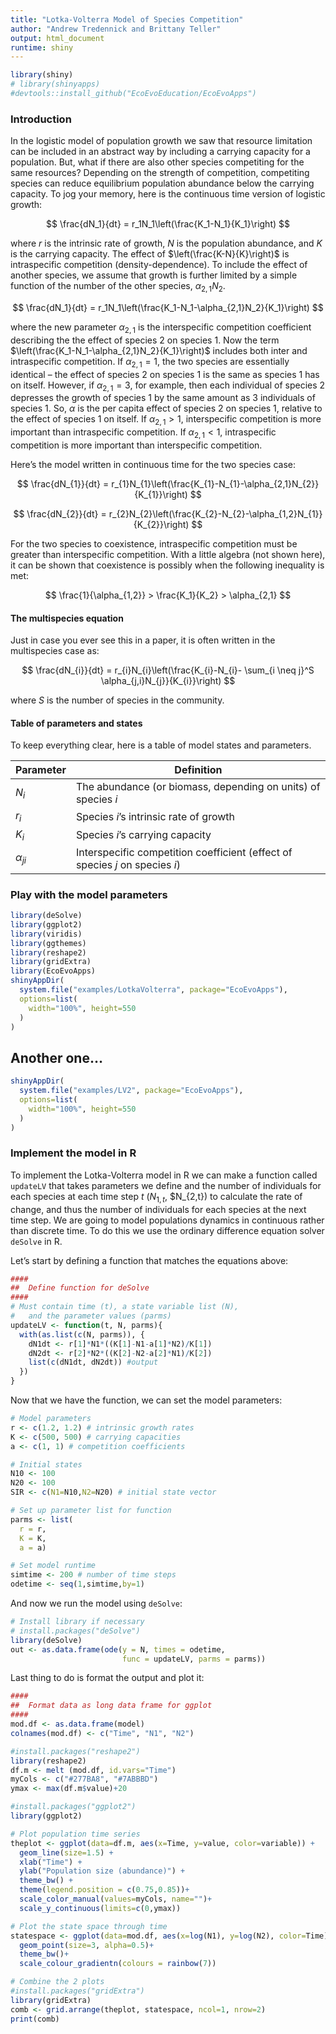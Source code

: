 ```yaml
---
title: "Lotka-Volterra Model of Species Competition"
author: "Andrew Tredennick and Brittany Teller"
output: html_document
runtime: shiny
---
```

```r
library(shiny)
# library(shinyapps)
#devtools::install_github("EcoEvoEducation/EcoEvoApps")
```
### Introduction
In the logistic model of population growth we saw that resource limitation can be included in an abstract way by including a carrying capacity for a population. But, what if there are also other species competiting for the same resources? Depending on the strength of competition, competiting species can reduce equilibrium population abundance below the carrying capacity. To jog your memory, here is the continuous time version of logistic growth:

$$
\frac{dN_1}{dt} = r_1N_1\left(\frac{K_1-N_1}{K_1}\right)
$$

where *r* is the intrinsic rate of growth, *N* is the population abundance, and *K* is the carrying capacity. The effect of $\left(\frac{K-N}{K}\right)$ is intraspecific competition (density-dependence). To include the effect of another species, we assume that growth is further limited by a simple function of the number of the other species, $\alpha_{2,1}N_2$.

$$
\frac{dN_1}{dt} = r_1N_1\left(\frac{K_1-N_1-\alpha_{2,1}N_2}{K_1}\right)
$$

where the new parameter $\alpha_{2,1}$ is the interspecific competition coefficient describing the the effect of species 2 on species 1. Now the term $\left(\frac{K_1-N_1-\alpha_{2,1}N_2}{K_1}\right)$ includes both inter and intraspecific competition. If $\alpha_{2,1}=1$, the two species are essentially identical -- the effect of species 2 on species 1 is the same as species 1 has on itself. However, if $\alpha_{2,1}=3$, for example, then each individual of species 2 depresses the growth of species 1 by the same amount as 3 individuals of species 1. So, $\alpha$ is the per capita effect of species 2 on species 1, relative to the effect of species 1 on itself. If $\alpha_{2,1} > 1$, interspecific competition is more important than intraspecific competition. If $\alpha_{2,1} < 1$, intraspecific competition is more important than interspecific competition.

Here's the model written in continuous time for the two species case:

$$
\frac{dN_{1}}{dt} = r_{1}N_{1}\left(\frac{K_{1}-N_{1}-\alpha_{2,1}N_{2}}{K_{1}}\right)
$$

$$
\frac{dN_{2}}{dt} = r_{2}N_{2}\left(\frac{K_{2}-N_{2}-\alpha_{1,2}N_{1}}{K_{2}}\right)
$$


For the two species to coexistence, intraspecific competition must be greater than interspecific competition. With a little algebra (not shown here), it can be shown that coexistence is possibly when the following inequality is met:

$$
\frac{1}{\alpha_{1,2}} > \frac{K_1}{K_2} > \alpha_{2,1}
$$

#### The multispecies equation
Just in case you ever see this in a paper, it is often written in the multispecies case as:

$$
\frac{dN_{i}}{dt} = r_{i}N_{i}\left(\frac{K_{i}-N_{i}- \sum_{i \neq j}^S \alpha_{j,i}N_{j}}{K_{i}}\right)
$$

where *S* is the number of species in the community.

#### Table of parameters and states
To keep everything clear, here is a table of model states and parameters.

| Parameter | Definition |
|---|------------------------------|
| $N_{i}$ | The abundance (or biomass, depending on units) of species *i* | 
| $r_{i}$ | Species *i*'s intrinsic rate of growth |
| $K_{i}$ | Species *i*'s carrying capacity |
| $\alpha_{ji}$ | Interspecific competition coefficient (effect of species *j* on species *i*) |


### Play with the model parameters

```r
library(deSolve)
library(ggplot2)
library(viridis)
library(ggthemes)
library(reshape2)
library(gridExtra)
library(EcoEvoApps)
shinyAppDir(
  system.file("examples/LotkaVolterra", package="EcoEvoApps"),
  options=list(
    width="100%", height=550
  )
)
```

## Another one...
```r
shinyAppDir(
  system.file("examples/LV2", package="EcoEvoApps"),
  options=list(
    width="100%", height=550
  )
)
```



### Implement the model in R
To implement the Lotka-Volterra model in R we can make a function called ``updateLV`` that takes parameters we define and the number of individuals for each species at each time step *t* ($N_{1,t}$, $N_{2,t}) to calculate the rate of change, and thus the number of individuals for each species at the next time step. We are going to model populations dynamics in continuous rather than discrete time. To do this we use the ordinary difference equation solver ``deSolve`` in R.

Let's start by defining a function that matches the equations above:

```r
####
##  Define function for deSolve
####
# Must contain time (t), a state variable list (N), 
#   and the parameter values (parms)
updateLV <- function(t, N, parms){
  with(as.list(c(N, parms)), {
    dN1dt <- r[1]*N1*((K[1]-N1-a[1]*N2)/K[1])
    dN2dt <- r[2]*N2*((K[2]-N2-a[2]*N1)/K[2])
    list(c(dN1dt, dN2dt)) #output
  })
}
```

Now that we have the function, we can set the model parameters:
```r
# Model parameters
r <- c(1.2, 1.2) # intrinsic growth rates
K <- c(500, 500) # carrying capacities
a <- c(1, 1) # competition coefficients

# Initial states
N10 <- 100
N20 <- 100
SIR <- c(N1=N10,N2=N20) # initial state vector

# Set up parameter list for function
parms <- list(
  r = r,
  K = K,
  a = a)

# Set model runtime
simtime <- 200 # number of time steps
odetime <- seq(1,simtime,by=1)
```

And now we run the model using ``deSolve``:
```r
# Install library if necessary
# install.packages("deSolve")
library(deSolve)
out <- as.data.frame(ode(y = N, times = odetime,
                         func = updateLV, parms = parms))
```

Last thing to do is format the output and plot it:
```r
####
##  Format data as long data frame for ggplot
####
mod.df <- as.data.frame(model)
colnames(mod.df) <- c("Time", "N1", "N2")

#install.packages("reshape2")
library(reshape2)
df.m <- melt (mod.df, id.vars="Time")
myCols <- c("#277BA8", "#7ABBBD")
ymax <- max(df.m$value)+20

#install.packages("ggplot2")
library(ggplot2)

# Plot population time series
theplot <- ggplot(data=df.m, aes(x=Time, y=value, color=variable)) +
  geom_line(size=1.5) +
  xlab("Time") +
  ylab("Population size (abundance)") +
  theme_bw() +
  theme(legend.position = c(0.75,0.85))+
  scale_color_manual(values=myCols, name="")+
  scale_y_continuous(limits=c(0,ymax))

# Plot the state space through time
statespace <- ggplot(data=mod.df, aes(x=log(N1), y=log(N2), color=Time))+
  geom_point(size=3, alpha=0.5)+
  theme_bw()+
  scale_colour_gradientn(colours = rainbow(7))

# Combine the 2 plots
#install.packages("gridExtra")
library(gridExtra)
comb <- grid.arrange(theplot, statespace, ncol=1, nrow=2)
print(comb)
```
